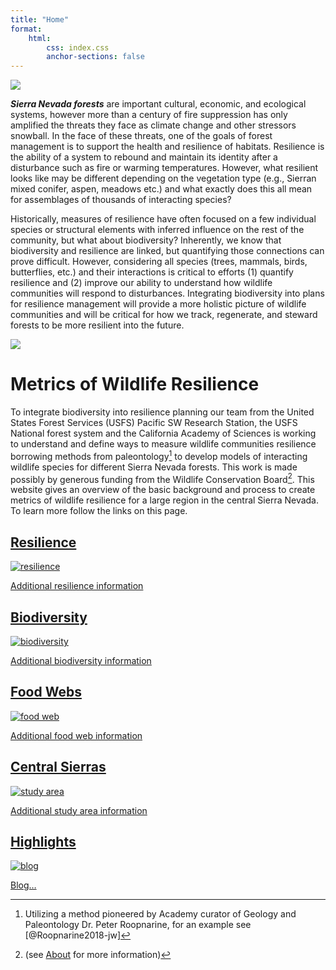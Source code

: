```yaml
---
title: "Home"
format: 
    html:
        css: index.css
        anchor-sections: false
---
```


![](images/ForestType_Collage.png){fig-align="center"}

***Sierra Nevada forests*** are important cultural, economic, and ecological systems, however more than a century of fire suppression has only amplified the threats they face as climate change and other stressors snowball. In the face of these threats, one of the goals of forest management is to support the health and resilience of habitats. Resilience is the ability of a system to rebound and maintain its identity after a disturbance such as fire or warming temperatures. However, what resilient looks like may be different depending on the vegetation type (e.g., Sierran mixed conifer, aspen, meadows etc.) and what exactly does this all mean for assemblages of thousands of interacting species?

Historically, measures of resilience have often focused on a few individual species or structural elements with inferred influence on the rest of the community, but what about biodiversity? Inherently, we know that biodiversity and resilience are linked, but quantifying those connections can prove difficult. However, considering all species (trees, mammals, birds, butterflies, etc.) and their interactions is critical to efforts (1) quantify resilience and (2) improve our ability to understand how wildlife communities will respond to disturbances. Integrating biodiversity into plans for resilience management will provide a more holistic picture of wildlife communities and will be critical for how we track, regenerate, and steward forests to be more resilient into the future.

![](images/IMG_6851.png){fig-align="center"}

# Metrics of Wildlife Resilience

To integrate biodiversity into resilience planning our team from the United States Forest Services (USFS) Pacific SW Research Station, the USFS National forest system and the California Academy of Sciences is working to understand and define ways to measure wildlife communities resilience borrowing methods from paleontology[^1] to develop models of interacting wildlife species for different Sierra Nevada forests. This work is made possibly by generous funding from the Wildlife Conservation Board[^2]. This website gives an overview of the basic background and process to create metrics of wildlife resilience for a large region in the central Sierra Nevada. To learn more follow the links on this page.

[^1]: Utilizing a method pioneered by Academy curator of Geology and Paleontology Dr. Peter Roopnarine, for an example see [@Roopnarine2018-jw]

[^2]: (see [About](about.qmd) for more information)

```{=html}
<!-- Learn about [<span id="resilience">resilience</span>](resilience.qmd), [<span id="food-webs">food webs</span>](foodweb.qmd), and [<span id="study-area"> our study area </span>](study_area.qmd). 

Read our [<span id="blog">blog</span>](highlights.qmd) and the [<span id="resources">resources</span>](resources.qmd) we have created. -->
```
::: container
<a href="resilience.qmd" class="tile">

::: popout
<h2>Resilience</h2>

<img src="images/Roopnarine_Angielczyk_2016_Resilience_Image_transparent.png" alt="resilience"/>

::: overlay
::: text
Additional resilience information
:::
:::
:::

</a>

<a href="biodiversity.qmd" class="tile">

::: popout
<h2>Biodiversity</h2>

<img src="images/butterfly.svg" alt="biodiversity"/>

::: overlay
::: text
Additional biodiversity information
:::
:::
:::

</a>

<a href="foodweb.qmd" class="tile">

::: popout
<h2>Food Webs</h2>

<img src="pdf/FoodWeb_TrophicLevels.svg" alt="food web"/>

::: overlay
::: text
Additional food web information
:::
:::
:::

</a>
:::

::: container
<a href="central_sierras.qmd" class="tile">

::: popout
<h2>Central Sierras</h2>

<img src="images/study_area_logo.png" alt="study area"/>

::: overlay
::: text
Additional study area information
:::
:::
:::

</a>

<a href="highlights.qmd" class="tile">

::: popout
<h2>Highlights</h2>

<img src="https://cdn-icons-png.flaticon.com/512/6114/6114045.png" alt="blog"/>

::: overlay
::: text
Blog...
:::
:::
:::

</a>
:::
